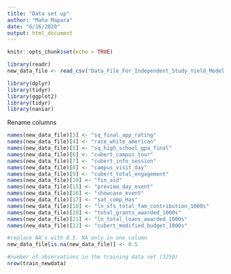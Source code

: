 ```yaml
---
title: "Data set up"
author: "Maha Mapara"
date: "6/16/2020"
output: html_document
---
```


```r
knitr::opts_chunk$set(echo = TRUE)
```

```r
library(readr)
new_data_file <- read_csv("Data_File_For_Independent_Study_Yield_Model.csv")
```

```r
library(dplyr)
library(tidyr)
library(ggplot2)
library(tidyr)
library(naniar)
```

Rename columns
```r
names(new_data_file)[3] <- "sq_final_app_rating"
names(new_data_file)[4] <- "race_white_american"
names(new_data_file)[5] <- "sq_high_school_gpa_final"
names(new_data_file)[6] <- "cubert_campus_tour"
names(new_data_file)[7] <- "cubert_info_session"
names(new_data_file)[8] <- "campus_visit_day"
names(new_data_file)[9] <- "cubert_total_engagement"
names(new_data_file)[10] <- "fin_aid"
names(new_data_file)[15] <- "preview_day_event"
names(new_data_file)[16] <- "showcase_event"
names(new_data_file)[17] <- "sat_comp_Has"
names(new_data_file)[18] <- "ln_sfs_total_fam_contribution_1000s"
names(new_data_file)[20] <- "total_grants_awarded_1000s"
names(new_data_file)[21] <- "ln_total_loans_awarded_1000s"
names(new_data_file)[22] <- "cubert_modified_budget_1000s"

```

```r
#replace NA's with 0.5. NA only in one column 
new_data_file[is.na(new_data_file)] <- 0.5

#number of observations in the training data set (3250)
nrow(train_newdata)
```

